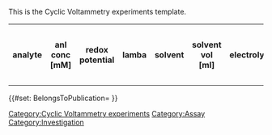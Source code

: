 <noinclude>
This is the Cyclic Voltammetry experiments template.
</noinclude>
<includeonly><table class="wikitable" title="">
<tr>
<th title="analyte (catalyst)">analyte</th>
<th title="analyte concentration [mM]">anl conc [mM]</th>
<th title="Redox potential">redox potential</th>
<th title="lambda">lamba</th>
<th title="solvent">solvent</th>
<th title="solvent volume [ml]" property="hidden">solvent vol [ml]</th>
<th title="electrolyte">electrolyte</th>
<th title="electrolyte concentration [M]" property="hidden">el conc [M]</th>
<th title="internal reference compound">int ref comp</th>
<th title="scan rate [mV s-1]" property="hidden">scan rate [mv s-1]</th>
<th title="scan number">scan number</th>
<th title="potential window" property="hidden">potential window</th>
<th title="scan direction" property="hidden">scan dir</th>
<th title="gas (atmosphere)">gas</th>
<th title="temperature [° C]" property="hidden">T [° C]</th>
<th title="condition (wavelength [nm] or dark)" property="hidden">condition [nm]</th>
<th title="working electrode (type and material)">WE</th>
<th title="WE surface area [mm²]" property="hidden">WE surface area [mm²]</th>
<th title="counter electrode" property="hidden">CE</th>
<th title="reference electrode">RE</th>
<th property="hidden" title="include">include</th>
</tr>
{{{experiments|}}}
</table>
{{#set: BelongsToPublication={{BASEPAGENAME}} }}
[[Category:Cyclic Voltammetry experiments]]
[[Category:Assay]]
[[Category:Investigation]]</includeonly>